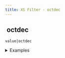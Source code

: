 ```yaml
---
title: XS Filter - octdec
---
```


## <img src="../assets/docuBadge (11).png" alt="" data-size="line"> octdec <a href="#xs-octdec" id="xs-octdec"></a>

`value|octdec`

<details>

<summary>Examples</summary>

```javascript
"10"|octdec    // Returns 8
"17"|octdec    // Returns 15
```

</details>

